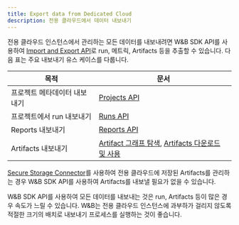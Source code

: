 ```yaml
---
title: Export data from Dedicated Cloud
description: 전용 클라우드에서 데이터 내보내기
---
```


전용 클라우드 인스턴스에서 관리하는 모든 데이터를 내보내려면 W&B SDK API를 사용하여 [Import and Export API](/ko/models/ref/python/public-api/)로 run, 메트릭, Artifacts 등을 추출할 수 있습니다. 다음 표는 주요 내보내기 유스 케이스를 다룹니다.

| 목적 | 문서 |
|---------|---------------|
| 프로젝트 메타데이터 내보내기 | [Projects API](/ko/models/ref/python/public-api/projects/) |
| 프로젝트에서 run 내보내기 | [Runs API](/ko/models/ref/python/public-api/runs/) |
| Reports 내보내기 | [Reports API](/ko/models/reports/clone-and-export-reports/) |
| Artifacts 내보내기 | [Artifact 그래프 탐색](/ko/models/artifacts/explore-and-traverse-an-artifact-graph/), [Artifacts 다운로드 및 사용](/ko/models/artifacts/download-and-use-an-artifact/#download-and-use-an-artifact-stored-on-wb) |

[Secure Storage Connector](/ko/platform/app/settings-page/teams/#secure-storage-connector)를 사용하여 전용 클라우드에 저장된 Artifacts를 관리하는 경우 W&B SDK API를 사용하여 Artifacts를 내보낼 필요가 없을 수 있습니다.

<Note>
W&B SDK API를 사용하여 모든 데이터를 내보내는 것은 run, Artifacts 등이 많은 경우 속도가 느릴 수 있습니다. W&B는 전용 클라우드 인스턴스에 과부하가 걸리지 않도록 적절한 크기의 배치로 내보내기 프로세스를 실행하는 것이 좋습니다.
</Note>
